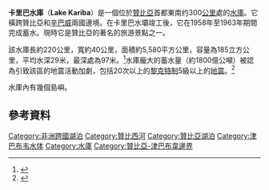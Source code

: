 {{noteTA
|1=卡里巴
|2=公里
}}
{{Infobox body of water
| name          = 卡里巴水庫
| image         = Lake Kariba.jpg
| caption       =
| image_bathymetry   =
| caption_bathymetry =
| location           =
| coords             = {{Coord|17|S|28|E|region:ZM_type:waterbody_scale:1000000|display=inline,title}}
| type               = [[水力發電|水力發電]][[水庫|水庫]]
| inflow             =
| outflow            =
| catchment          = 663,000 km²
| basin_countries    = {{ZWE}}、{{ZAM}}
| length             =
| width              =
| area               = 5,400 km²
| depth              =
| max-depth          =
| volume             = {{convert|180|km3|mi3}}
| residence_time     =
| shore              =
| elevation          = {{convert|485|m|ft|0}}
| frozen             =
| islands            = [[Chete_Island|Chete Island]]<br>[[Sekula|Sekula]]<br>[[Chikanka|Chikanka]].
| cities             =
| reference          =
}}

'''卡里巴水庫'''（'''Lake Kariba'''）是一個位於[[贊比亞|贊比亞]]首都東南约300[[公里|公里]]處的[[水庫|水庫]]。它橫跨贊比亞和[[辛巴威|辛巴威]]兩國邊境。在卡里巴水壩竣工後，它在1958年至1963年期間完成蓄水。現時它是贊比亞的著名的旅游景點之一。

該水庫長約220公里，寬約40公里，面積約5,580平方公里，容量為185立方公里，平均水深29米，最深處為97米。<ref>{{cite web
|url=http://www.britannica.com/eb/article-9044719/Kariba
|title=Kariba
|publisher=Encyclopedia Britannica
|accessdate=2007-07-31
|archive-date=2008-06-22
|archive-url=https://web.archive.org/web/20080622122043/http://www.britannica.com/eb/article-9044719/Kariba
|dead-url=no
}}</ref>水庫龐大的蓄水量（約1800億公噸）被認為引致該區的地震活動加劇，包括20次以上的[[黎克特制|黎克特制]]5級以上的[[地震|地震]]。<ref>{{cite web
|url=http://www.blackwell-synergy.com/doi/abs/10.1111/j.1365-246X.1976.tb00278.x
|title=Evidence for Incipient Rifting in Southern Africa
|publisher=Geophysical Journal International
|accessdate=2007-07-31
}}{{Dead link|date=2019年10月 |bot=InternetArchiveBot |fix-attempted=yes }}</ref>

水庫內有幾個島嶼。

== 參考資料 ==
<div class="references-small">
<references/>
</div>

{{zambia-geo-stub}}
{{DEFAULTSORT:Kariba}}
[[Category:非洲跨國湖泊|Category:非洲跨國湖泊]]
[[Category:贊比西河|Category:贊比西河]]
[[Category:贊比亞湖泊|Category:贊比亞湖泊]]
[[Category:津巴布韦水体|Category:津巴布韦水体]]
[[Category:水庫|Category:水庫]]
[[Category:贊比亞-津巴布韋邊界|Category:贊比亞-津巴布韋邊界]]